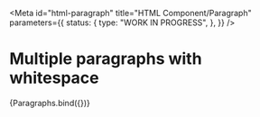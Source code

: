 <!-- @license CC0-1.0 -->


<Meta
  id="html-paragraph"
  title="HTML Component/Paragraph"
  parameters={{
    status: {
      type: "WORK IN PROGRESS",
    },
  }}
/>

# Multiple paragraphs with whitespace

<Canvas>
  <Story
    name="multiple"
    args={{
      textContent:
        "Lorem ipsum dolor sit amet, consectetur adipiscing elit, sed do eiusmod tempor incididunt ut labore et dolore magna aliqua. Ut enim ad minim veniam, quis nostrud exercitation ullamco laboris nisi ut aliquip ex ea commodo consequat. Duis aute irure dolor in reprehenderit in voluptate velit esse cillum dolore eu fugiat nulla pariatur. Excepteur sint occaecat cupidatat non proident, sunt in culpa qui officia deserunt mollit anim id est laborum.",
    }}
  >
    {Paragraphs.bind({})}
  </Story>
</Canvas>
